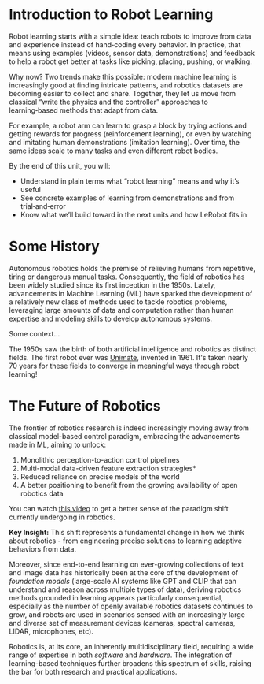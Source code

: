 # Introduction to Robot Learning

Robot learning starts with a simple idea: teach robots to improve from data and experience instead of hand‑coding every behavior. In practice, that means using examples (videos, sensor data, demonstrations) and feedback to help a robot get better at tasks like picking, placing, pushing, or walking.

Why now? Two trends make this possible: modern machine learning is increasingly good at finding intricate patterns, and robotics datasets are becoming easier to collect and share. Together, they let us move from classical “write the physics and the controller” approaches to learning‑based methods that adapt from data.

For example, a robot arm can learn to grasp a block by trying actions and getting rewards for progress (reinforcement learning), or even by watching and imitating human demonstrations (imitation learning). Over time, the same ideas scale to many tasks and even different robot bodies.

<Tip>

By the end of this unit, you will:
- Understand in plain terms what “robot learning” means and why it’s useful
- See concrete examples of learning from demonstrations and from trial‑and‑error
- Know what we’ll build toward in the next units and how LeRobot fits in

</Tip>

# Some History

Autonomous robotics holds the premise of relieving humans from repetitive, tiring or dangerous manual tasks. Consequently, the field of robotics has been widely studied since its first inception in the 1950s. Lately, advancements in Machine Learning (ML) have sparked the development of a relatively new class of methods used to tackle robotics problems, leveraging large amounts of data and computation rather than human expertise and modeling skills to develop autonomous systems.

<Tip>

Some context...

The 1950s saw the birth of both artificial intelligence and robotics as distinct fields. The first robot ever was [Unimate](https://en.wikipedia.org/wiki/Unimate), invented in 1961. It's taken nearly 70 years for these fields to converge in meaningful ways through robot learning!

</Tip>

# The Future of Robotics

The frontier of robotics research is indeed increasingly moving away from classical model-based control paradigm, embracing the advancements made in ML, aiming to unlock:

1. Monolithic perception-to-action control pipelines
2. Multi-modal data-driven feature extraction strategies*
3. Reduced reliance on precise models of the world
4. A better positioning to benefit from the growing availability of open robotics data

You can watch [this video](https://www.youtube.com/watch?v=VEs1QYEgOQo) to get a better sense of the paradigm shift currently undergoing in robotics.

<Tip warning={true}>

**Key Insight:** This shift represents a fundamental change in how we think about robotics - from engineering precise solutions to learning adaptive behaviors from data.

</Tip>

Moreover, since end-to-end learning on ever-growing collections of text and image data has historically been at the core of the development of *foundation models* (large-scale AI systems like GPT and CLIP that can understand and reason across multiple types of data), deriving robotics methods grounded in learning appears particularly consequential, especially as the number of openly available robotics datasets continues to grow, and robots are used in scenarios sensed with an increasingly large and diverse set of measurement devices (cameras, spectral cameras, LIDAR, microphones, etc).

Robotics is, at its core, an inherently multidisciplinary field, requiring a wide range of expertise in both *software* and *hardware*. The integration of learning-based techniques further broadens this spectrum of skills, raising the bar for both research and practical applications.

